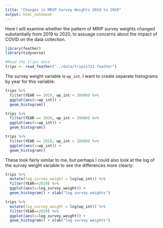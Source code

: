 ```yaml
---
title: "Changes in MRIP Survey Weights 2019 to 2020"
output: html_notebook
---
```


Here I will examine whether the pattern of MRIP survey weights changed substantially from 2019 
to 2020, to assuage concerns about the impact of COVID on the data collection.

```r
library(feather)
library(tidyverse)
```

```r
#Read the trips data
trips <- read_feather("../data/trips1721.feather")
```

The survey weight variable is `wp_int`. I want to create separate histograms
by year for this variable:

```r
trips %>% 
  filter(YEAR == 2019, wp_int < 20000) %>% 
  ggplot(aes(x=wp_int)) + 
  geom_histogram()
```

```r
trips %>% 
  filter(YEAR == 2020, wp_int < 20000) %>% 
  ggplot(aes(x=wp_int)) + 
  geom_histogram()
```


```r
trips %>% 
  filter(YEAR == 2018, wp_int < 20000) %>% 
  ggplot(aes(x=wp_int)) + 
  geom_histogram()
```


These look fairly similar to me, but perhaps I could also look at the log of the
survey weight variable to see the differences more clearly:

```r
trips %>% 
  mutate(log_survey_weight = log(wp_int)) %>% 
  filter(YEAR==2019) %>% 
  ggplot(aes(x=log_survey_weight)) +
  geom_histogram() + xlab("log survey weights")
```


```r
trips %>% 
  mutate(log_survey_weight = log(wp_int)) %>% 
  filter(YEAR==2020) %>% 
  ggplot(aes(x=log_survey_weight)) +
  geom_histogram() + xlab("log survey weights")
```













